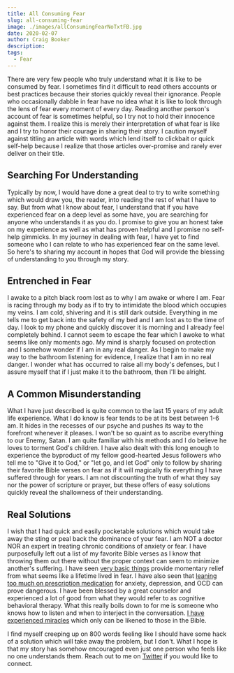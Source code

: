 ```yaml
---
title: All Consuming Fear
slug: all-consuming-fear
image: ./images/allConsumingFearNoTxtFB.jpg
date: 2020-02-07
author: Craig Booker
description:
tags:
  - Fear
---
```


There are very few people who truly understand what it is like to be consumed by fear. I sometimes find it difficult to read others accounts or best practices because their stories quickly reveal their ignorance. People who occasionally dabble in fear have no idea what it is like to look through the lens of fear every moment of every day. Reading another person's account of fear is sometimes helpful, so I try not to hold their innocence against them. I realize this is merely their interpretation of what fear is like and I try to honor their courage in sharing their story. I caution myself against titling an article with words which lend itself to clickbait or quick self-help because I realize that those articles over-promise and rarely ever deliver on their title.

## Searching For Understanding

Typically by now, I would have done a great deal to try to write something which would draw you, the reader, into reading the rest of what I have to say. But from what I know about fear, I understand that if you have experienced fear on a deep level as some have, you are searching for anyone who understands it as you do. I promise to give you an honest take on my experience as well as what has proven helpful and I promise no self-help gimmicks. In my journey in dealing with fear, I have yet to find someone who I can relate to who has experienced fear on the same level. So here's to sharing my account in hopes that God will provide the blessing of understanding to you through my story.

## Entrenched in Fear

I awake to a pitch black room lost as to why I am awake or where I am. Fear is racing through my body as if to try to intimidate the blood which occupies my veins. I am cold, shivering and it is still dark outside. Everything in me tells me to get back into the safety of my bed and I am lost as to the time of day. I look to my phone and quickly discover it is morning and I already feel completely behind. I cannot seem to escape the fear which I awoke to what seems like only moments ago. My mind is sharply focused on protection and I somehow wonder if I am in any real danger. As I begin to make my way to the bathroom listening for evidence, I realize that I am in no real danger. I wonder what has occurred to raise all my body's defenses, but I assure myself that if I just make it to the bathroom, then I'll be alright.

## A Common Misunderstanding

What I have just described is quite common to the last 15 years of my adult life experience. What I do know is fear tends to be at its best between 1-6 am. It hides in the recesses of our psyche and pushes its way to the forefront whenever it pleases. I won't be so quaint as to ascribe everything to our Enemy, Satan. I am quite familiar with his methods and I do believe he loves to torment God's children. I have also dealt with this long enough to experience the byproduct of my fellow good-hearted Jesus followers who tell me to "Give it to God," or "let go, and let God" only to follow by sharing their favorite Bible verses on fear as if it will magically fix everything I have suffered through for years. I am not discounting the truth of what they say nor the power of scripture or prayer, but these offers of easy solutions quickly reveal the shallowness of their understanding.

## Real Solutions

I wish that I had quick and easily pocketable solutions which would take away the sting or peal back the dominance of your fear. I am NOT a doctor NOR an expert in treating chronic conditions of anxiety or fear. I have purposefully left out a list of my favorite Bible verses as I know that throwing them out there without the proper context can seem to minimize another's suffering. I have seen [very basic things](https://craigbooker.com/blog/getting-outside-your-head/) provide momentary relief from what seems like a lifetime lived in fear. I have also seen that [leaning too much on prescription medication](https://craigbooker.com/blog/houston-we-have-a-problem/) for anxiety, depression, and OCD can prove dangerous. I have been blessed by a great counselor and experienced a lot of good from what they would refer to as cognitive behavioral therapy. What this really boils down to for me is someone who knows how to listen and when to interject in the conversation. [I have experienced miracles](https://craigbooker.com/blog/a-bizarre-confidence/) which only can be likened to those in the Bible.

I find myself creeping up on 800 words feeling like I should have some hack of a solution which will take away the problem, but I don't. What I hope is that my story has somehow encouraged even just one person who feels like no one understands them. Reach out to me on [Twitter](https://twitter.com/craigbooker) if you would like to connect.
